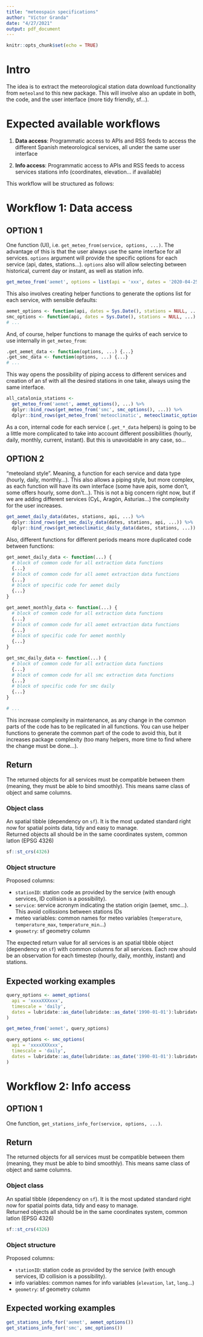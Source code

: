 ```yaml
---
title: "meteospain specifications"
author: "Víctor Granda"
date: "4/27/2021"
output: pdf_document
---
```


```r
knitr::opts_chunk$set(echo = TRUE)
```

# Intro

The idea is to extract the meteorological station data download functionality from `meteoland` to this
new package. This will involve also an update in both, the code, and the user interface (more tidy friendly,
sf...).

# Expected available workflows

  1. **Data access**: Programmatic access to APIs and RSS feeds to access the different Spanish meteorological
  services, all under the same user interface
  
  1. **Info access**: Programmatic access to APIs and RSS feeds to access services stations info (coordinates,
  elevation... if available)

This workflow will be structured as follows:

# Workflow 1: Data access

## OPTION 1

One function (UI), i.e. `get_meteo_from(service, options, ...)`. The advantage of this is that the user
always use the same interface for all services. `options` argument will provide the specific options for
each service (api, dates, stations...). `options` also will allow selecting between historical, current day
or instant, as well as station info.

```r
get_meteo_from('aemet', options = list(api = 'xxx', dates = '2020-04-25', stations = 'X234'), ...)
```

This also involves creating helper functions to generate the options list for each service, with sensible
defaults:

```r
aemet_options <- function(api, dates = Sys.Date(), stations = NULL, ...) {...}
smc_options <- function(api, dates = Sys.Date(), stations = NULL, ...) {...}
# ...
```

And, of course, helper functions to manage the quirks of each service to use internally in `get_meteo_from`:

```r
.get_aemet_data <- function(options, ...) {...}
.get_smc_data <- function(options, ...) {...}
# ...
```

This way opens the possibility of piping access to different services and creation of an sf with all the 
desired stations in one take, always using the same interface.

```r
all_catalonia_stations <-
  get_meteo_from('aemet', aemet_options(), ...) %>%
  dplyr::bind_rows(get_meteo_from('smc', smc_options(), ...)) %>%
  dplyr::bind_rows(get_meteo_from('meteoclimatic', meteoclimatic_options(), ...))
```

As a con, internal code for each service (`.get_*_data` helpers) is going to be a little more complicated
to take into account different possibilities (hourly, daily, monthly, current, instant). But this is
unavoidable in any case, so...

## OPTION 2

"meteoland style". Meaning, a function for each service and data type (hourly, daily, monthly...). This also
allows a piping style, but more complex, as each function will have its own interface (some have apis,
some don't, some offers hourly, some don't...). This is not a big concern right now, but if we are adding
different services (CyL, Aragón, Asturias...) the complexity for the user increases.

```r
get_aemet_daily_data(dates, stations, api, ...) %>%
  dplyr::bind_rows(get_smc_daily_data(dates, stations, api, ...)) %>%
  dplyr::bind_rows(get_meteoclimatic_daily_data(dates, stations, ...))
```

Also, different functions for different periods means more duplicated code between functions:

```r
get_aemet_daily_data <- function(...) {
  # block of common code for all extraction data functions
  {...}
  # block of common code for all aemet extraction data functions
  {...}
  # block of specific code for aemet daily
  {...}
}

get_aemet_monthly_data <- function(...) {
  # block of common code for all extraction data functions
  {...}
  # block of common code for all aemet extraction data functions
  {...}
  # block of specific code for aemet monthly
  {...}
}

get_smc_daily_data <- function(...) {
  # block of common code for all extraction data functions
  {...}
  # block of common code for all smc extraction data functions
  {...}
  # block of specific code for smc daily
  {...}
}

# ...
```

This increase complexity in maintenance, as any change in the common parts of the code has to be replicated
in all functions. You can use helper functions to generate the common part of the code to avoid this, but
it increases package complexity (too many helpers, more time to find where the change must be done...).

## Return

The returned objects for all services must be compatible between them (meaning, they must be able to bind
smoothly). This means same class of object and same columns.  

### Object class

An spatial tibble (dependency on `sf`). It is the most updated standard right now for spatial points data,
tidy and easy to manage.  
Returned objects all should be in the same coordinates system, common latlon (EPSG 4326)

```r
sf::st_crs(4326)
```

### Object structure

Proposed columns:

  - `stationID`: station code as provided by the service (with enough services, ID collision is a possibility).
  - `service`: service acronym indicating the station origin (aemet, smc...). This avoid collissions between
  stations IDs
  - meteo variables: common names for meteo variables (`temperature`, `temperature_max`, `temperature_min`...)
  - `geometry`: sf geometry column



The expected return value for all services is an spatial tibble object (dependency on `sf`) with common
columns for all services. Each row should be an observation for each timestep (hourly, daily, monthly, instant)
and stations.

## Expected working examples

```r
query_options <- aemet_options(
  api = 'xxxxXXXxxx',
  timescale = 'daily',
  dates = lubridate::as_date(lubridate::as_date('1990-01-01'):lubridate::as_date('2020-12-31'))
)

get_meteo_from('aemet', query_options)

query_options <- smc_options(
  api = 'xxxxXXXxxx',
  timescale = 'daily',
  dates = lubridate::as_date(lubridate::as_date('1990-01-01'):lubridate::as_date('2020-12-31'))
)
```

# Workflow 2: Info access

## OPTION 1

One function, `get_stations_info_for(service, options, ...)`.

## Return

The returned objects for all services must be compatible between them (meaning, they must be able to bind
smoothly). This means same class of object and same columns.  

### Object class

An spatial tibble (dependency on `sf`). It is the most updated standard right now for spatial points data,
tidy and easy to manage.  
Returned objects all should be in the same coordinates system, common latlon (EPSG 4326)

```r
sf::st_crs(4326)
```

### Object structure

Proposed columns:

  - `stationID`: station code as provided by the service (with enough services, ID collision is a possibility).
  - info variables: common names for info variables (`elevation`, `lat`, `long`...)
  - `geometry`: sf geometry column


## Expected working examples

```r
get_stations_info_for('aemet', aemet_options())
get_stations_info_for('smc', smc_options())
```

